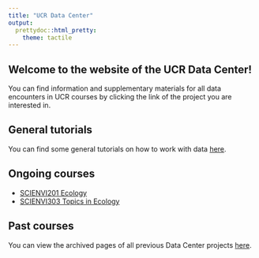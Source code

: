 ```yaml
---
title: "UCR Data Center"
output: 
  prettydoc::html_pretty:
    theme: tactile
---
```


## Welcome to the website of the UCR Data Center!

You can find information and supplementary materials for all data encounters in UCR courses by clicking the link of the project you are interested in.

<!-- ## Office hours -->

<!-- The Data Center student fellows hold office hours every Wednesday between 15:00-19:00 (15:00-17:00 with Tina, 17:00-19:00 with Bianka) in the Data Center's office (Anne 1.30 - first floor) to answer questions and help with assignments related to the Data Center projects. -->
<!-- If you would like to request an individual consultation or would like to attend office hours, feel free to send an email to datacenter@ucr.nl. -->

## General tutorials

You can find some general tutorials on how to work with data [here](https://ucrdatacenter.github.io/tutorial).

## Ongoing courses

* [SCIENVI201 Ecology](https://ucrdatacenter.github.io/SCIENVI201)
* [SCIENVI303 Topics in Ecology](https://ucrdatacenter.github.io/SCIENVI303)

<!-- * [SSCECON207 International Macroeconomics](https://ucrdatacenter.github.io/SSCECON207) -->
<!-- * [SSCECON209 Money, Banking and Finance](https://ucrdatacenter.github.io/SSCECON209) -->
<!-- * [SSCECON307 Econometrics](https://ucrdatacenter.github.io/SSCECON307) -->

## Past courses

You can view the archived pages of all previous Data Center projects [here](archive.html).